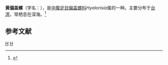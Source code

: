 {{Speciesbox
| taxon = Hyalorisia tosaensis
| binomial_authority = (Otuka, 1939)
}}
'''黄偏盖螺'''（学名：''{{lang|la|Hyalorisia tosaensis}}''），是[[中腹足目|中腹足目]][[偏盖螺科|偏盖螺科]]''Hyalorisia''属的一种。主要分布于[[台湾|台湾]]，常栖息在深海。<ref>{{cite web|url=http://shell.sinica.edu.tw/chinese/shellbase_detail.php?science_no=456|title=国际贝库：黄偏盖螺|publisher=台湾贝类资料库|accessdate=2009-08-11}}</ref>

== 参考文献 ==
{{reflist}}
{{taxonbar}}
[[Category:偏盖螺科|H]]
[[Category:_1939年描述的动物|H]]